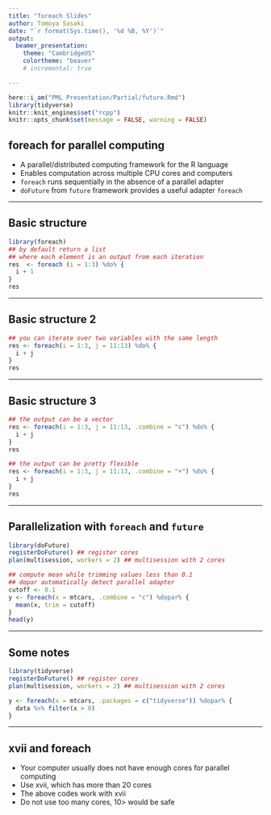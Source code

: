 ```yaml
---
title: "foreach Slides"
author: Tomoya Sasaki
date: "`r format(Sys.time(), '%d %B, %Y')`"
output: 
  beamer_presentation:
    theme: "CambridgeUS"
    colortheme: "beaver"
    # incremental: true

---
```


```r
here::i_am("PML Presentation/Partial/future.Rmd")
library(tidyverse)
knitr::knit_engines$set("rcpp")
knitr::opts_chunk$set(message = FALSE, warning = FALSE)
```


## foreach for parallel computing

- A parallel/distributed computing framework for the R language
- Enables computation across multiple CPU cores and computers
- `foreach` runs sequentially in the absence of a parallel adapter
- `doFuture` from `future` framework provides a useful adapter `foreach`

---

## Basic structure

```r
library(foreach)
## by default return a list
## where each element is an output from each iteration
res  <- foreach (i = 1:3) %do% {
  i + 1
}
res
```

---

## Basic structure 2

```r
## you can iterate over two variables with the same length
res <- foreach(i = 1:3, j = 11:13) %do% {
  i + j
}
res
```

---

## Basic structure 3

```r
## the output can be a vector
res <- foreach(i = 1:3, j = 11:13, .combine = "c") %do% {
  i + j
}
res

## the output can be pretty flexible
res <- foreach(i = 1:3, j = 11:13, .combine = "+") %do% {
  i + j
}
res
```

---

## Parallelization with `foreach` and `future`

```r
library(doFuture)
registerDoFuture() ## register cores
plan(multisession, workers = 2) ## multisession with 2 cores

## compute mean while trimming values less than 0.1
## dopar automatically detect parallel adapter
cutoff <- 0.1
y <- foreach(x = mtcars, .combine = "c") %dopar% {
  mean(x, trim = cutoff)
}
head(y)
```

---

## Some notes

```r
library(tidyverse)
registerDoFuture() ## register cores
plan(multisession, workers = 2) ## multisession with 2 cores

y <- foreach(x = mtcars, .packages = c("tidyverse")) %dopar% {
  data %>% filter(x > 0)
}
```
---

## xvii and foreach

- Your computer usually does not have enough cores for parallel computing
- Use xvii, which has more than 20 cores
- The above codes work with xvii
- Do not use too many cores, 10> would be safe
